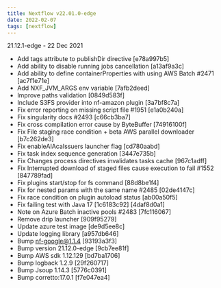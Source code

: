 ---
title: Nextflow v22.01.0-edge
date: 2022-02-07
tags: [nextflow]
---

21.12.1-edge - 22 Dec 2021
- Add tags attribute to publishDir directive [e78a997b5]
- Add ability to disable running jobs cancellation [a13af9a3c]
- Add ability to define containerProperties with using AWS Batch #2471 [ac7f1e71e] <Manuele Simi>
- Add NXF_JVM_ARGS env variable [7afb2deed]
- Improve paths validation [0849d583f]
- Include S3FS provider into nf-amazon plugin [3a7bf8c7a]
- Fix error reporting on missing script file #1951 [e1a0b240a]
- Fix singularity docs #2493 [c66cb3ba7] <Jose Espinosa-Carrasco>
- Fix cross compilation error cause by ByteBuffer [74916100f]
- Fix File staging race condition + beta AWS parallel downloader [b7c262de3]
- Fix enableAIAcaIssuers launcher flag [cd780aabd]
- Fix task index sequence generation [3447e735b]
- Fix Changes process directives invalidates tasks cache [967c1adff]
- Fix Interrupted download of staged files cause execution to fail #1552 [847789fad]
- Fix plugins start/stop for fs command [88d8be1f4]
- Fix for nested params with the same name #2485 [02de4147c] <Jay Carey>
- Fix race condition on plugin autoload status [ab00a50f5]
- Fix failing test with Java 17 [1c6183c92] [4daf8d0a1]
- Note on Azure Batch inactive pools #2483 [7fc116067] <Manuele Simi>
- Remove drip launcher [909f95279]
- Update azure test image [de9d5ee8c]
- Update logging library [a957db646]
- Bump nf-google@1.1.4 [93193a3f3]
- Bump version 21.12.0-edge [9cb7ee81f]
- Bump AWS sdk 1.12.129 [bd7ba1706]
- Bump logback 1.2.9 [29f260717]
- Bump Jsoup 1.14.3 [5776c0391]
- Bump corretto:17.0.1 [f7e047ea4]

